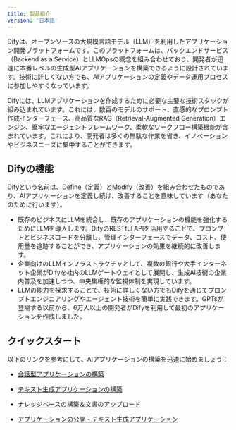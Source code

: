 ```yaml
---
title: 製品紹介
version: '日本語'
---
```


Difyは、オープンソースの大規模言語モデル（LLM）を利用したアプリケーション開発プラットフォームです。このプラットフォームは、バックエンドサービス（Backend as a Service）とLLMOpsの概念を組み合わせており、開発者が迅速に本番レベルの生成型AIアプリケーションを構築できるように設計されています。技術に詳しくない方でも、AIアプリケーションの定義やデータ運用プロセスに参加しやすくなっています。

Difyには、LLMアプリケーションを作成するために必要な主要な技術スタックが組み込まれています。これには、数百のモデルのサポート、直感的なプロンプト作成インターフェース、高品質なRAG（Retrieval-Augmented Generation）エンジン、堅牢なエージェントフレームワーク、柔軟なワークフロー構築機能が含まれています。これにより、開発者は多くの無駄な作業を省き、イノベーションやビジネスニーズに集中することができます。

## Difyの機能

Difyという名前は、Define（定義）とModify（改善）を組み合わせたものであり、AIアプリケーションを定義し続け、改善することを意味しています（あなたのために行います）。
- 既存のビジネスにLLMを統合し、既存のアプリケーションの機能を強化するためにLLMを導入します。DifyのRESTful APIを活用することで、プロンプトとビジネスコードを分離し、管理インターフェースでデータ、コスト、使用量を追跡することができ、アプリケーションの効果を継続的に改善します。
- 企業向けのLLMインフラストラクチャとして、複数の銀行や大手インターネット企業がDifyを社内のLLMゲートウェイとして展開し、生成AI技術の企業内普及を加速しつつ、中央集権的な監視体制を実現しています。
- LLMの能力を探求することで、技術に詳しくない方でもDifyを通じてプロンプトエンジニアリングやエージェント技術を簡単に実践できます。GPTsが登場する以前から、6万人以上の開発者がDifyを利用して最初のアプリケーションを作成しました。

## クイックスタート

以下のリンクを参考にして、AIアプリケーションの構築を迅速に始めましょう：

- [会話型アプリケーションの構築](/user-guide/build-app/chatbot)

- [テキスト生成アプリケーションの構築](/user-guide/build-app/text-generator)

- [ナレッジベースの構築＆文書のアップロード](/user-guide/knowledge-base/knowledge-base-creation/upload-documents)

- [アプリケーションの公開 - テキスト生成アプリケーション](/user-guide/application-publishing/launch-your-webapp-quickly/text-generator)
